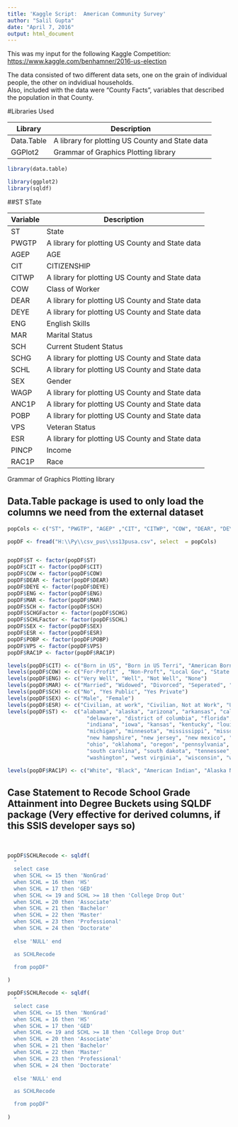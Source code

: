 ---
title: 'Kaggle Script:  American Community Survey'
author: "Salil Gupta"
date: "April 7, 2016"
output: html_document
---

This was my input for the following Kaggle Competition: <https://www.kaggle.com/benhamner/2016-us-election>

The data consisted of two different data sets, one on the grain of individual people, the other on indvidiual households.  
Also, included with the data were "County Facts", variables that described the population in that County.  

#Libraries Used

Library | Description
------------- | -------------
Data.Table | A library for plotting US County and State data
GGPlot2 | Grammar of Graphics Plotting library


```{r eval=TRUE, message = FALSE , echo = FALSE, warning = FALSE}

library(data.table)

library(ggplot2)
library(sqldf)
```

##ST STate




Variable | Description
------------- | -------------
ST | State
PWGTP | A library for plotting US County and State data
AGEP | AGE
CIT | CITIZENSHIP
CITWP | A library for plotting US County and State data
COW | Class of Worker
DEAR | A library for plotting US County and State data
DEYE | A library for plotting US County and State data
ENG | English Skills
MAR | Marital Status
SCH | Current Student Status
SCHG | A library for plotting US County and State data
SCHL | A library for plotting US County and State data
SEX | Gender
WAGP | A library for plotting US County and State data
ANC1P | A library for plotting US County and State data
POBP | A library for plotting US County and State data
VPS | Veteran Status
ESR | A library for plotting US County and State data
PINCP | Income
RAC1P | Race


| Grammar of Graphics Plotting library



## Data.Table package is used to only load the columns we need from the external dataset
```{r eval=TRUE, message = FALSE , echo = FALSE, warning = FALSE}
popCols <- c("ST", "PWGTP", "AGEP" ,"CIT", "CITWP", "COW", "DEAR", "DEYE", "ENG", "MAR" ,  "SCH", "SCHG", "SCHL", "SEX", "WAGP", "ANC1P", "POBP" ,"VPS", "ESR", "PINCP" ,"RAC1P")

popDF <- fread("H:\\Py\\csv_pus\\ss13pusa.csv", select  = popCols)


popDF$ST <- factor(popDF$ST)
popDF$CIT <- factor(popDF$CIT)
popDF$COW <- factor(popDF$COW)
popDF$DEAR <- factor(popDF$DEAR)
popDF$DEYE <- factor(popDF$DEYE)
popDF$ENG <- factor(popDF$ENG)
popDF$MAR <- factor(popDF$MAR)
popDF$SCH <- factor(popDF$SCH)
popDF$SCHGFactor <- factor(popDF$SCHG)
popDF$SCHLFactor <- factor(popDF$SCHL)
popDF$SEX <- factor(popDF$SEX)
popDF$ESR <- factor(popDF$ESR)
popDF$POBP <- factor(popDF$POBP)
popDF$VPS <- factor(popDF$VPS)
popDF$RAC1P <- factor(popDF$RAC1P)

levels(popDF$CIT) <- c("Born in US", "Born in US Terri", "American Born abroad", "Naturalized", "Non-Citizen")
levels(popDF$COW) <- c("For-Profit" , "Non-Proft", "Local Gov", "State Gov", "Fed Gov", "Self-Employed A", "Self-Employed B", "Without Income - Family Biz or Farm", "Unemployed")
levels(popDF$ENG) <- c("Very Well", "Well", "Not Well", "None")
levels(popDF$MAR) <- c("Married", "Widowed", "Divorced", "Seperated", "Never Married or under 15")
levels(popDF$SCH) <- c("No", "Yes Public", "Yes Private")
levels(popDF$SEX) <- c("Male", "Female")
levels(popDF$ESR) <- c("Civilian, at work", "Civilian, Not at Work", "Unemployed", "Armed Forces, at work", "Armed Forces, Not at work", "Non-Labor Force")
levels(popDF$ST) <-  c("alabama", "alaska", "arizona", "arkansas", "california", "colorado", "connecticut",
                         "delaware", "district of columbia", "florida", "georgia", "hawaii", "idaho", "illinois",
                         "indiana", "iowa", "kansas", "kentucky", "louisiana", "maine", "maryland", "massachusetts",
                         "michigan", "minnesota", "mississippi", "missouri", "montana", "nebraska", "nevada",
                         "new hampshire", "new jersey", "new mexico", "new york", "north carolina", "north dakota",
                         "ohio", "oklahoma", "oregon", "pennsylvania", "rhode island",
                         "south carolina", "south dakota", "tennessee", "texas", "utah", "vermont", "virginia",
                         "washington", "west virginia", "wisconsin", "wyoming", "puerto rico")

levels(popDF$RAC1P) <- c("White", "Black", "American Indian", "Alaska Native",  "American Indian - Tribe Specific", "Asian", "Pacific Islander", "Other", "Two or More Races")
```

## Case Statement to Recode School Grade Attainment into Degree Buckets using SQLDF package (Very effective for derived columns, if this SSIS developer  says so)
\
```{r eval=TRUE, message = FALSE , echo = TRUE, warning = FALSE}
popDF$SCHLRecode <- sqldf(
  "
  select case 
  when SCHL <= 15 then 'NonGrad' 
  when SCHL = 16 then 'HS' 
  when SCHL = 17 then 'GED' 
  when SCHL <= 19 and SCHL >= 18 then 'College Drop Out' 
  when SCHL = 20 then 'Associate'
  when SCHL = 21 then 'Bachelor'
  when SCHL = 22 then 'Master'
  when SCHL = 23 then 'Professional'
  when SCHL = 24 then 'Doctorate'
  
  else 'NULL' end 

  as SCHLRecode

  from popDF"
  
)
```
```{r eval=TRUE, message = FALSE , echo = TRUE, warning = FALSE}
popDF$SCHLRecode <- sqldf(
  "
  select case 
  when SCHL <= 15 then 'NonGrad' 
  when SCHL = 16 then 'HS' 
  when SCHL = 17 then 'GED' 
  when SCHL <= 19 and SCHL >= 18 then 'College Drop Out' 
  when SCHL = 20 then 'Associate'
  when SCHL = 21 then 'Bachelor'
  when SCHL = 22 then 'Master'
  when SCHL = 23 then 'Professional'
  when SCHL = 24 then 'Doctorate'
  
  else 'NULL' end 

  as SCHLRecode

  from popDF"
  
)
```